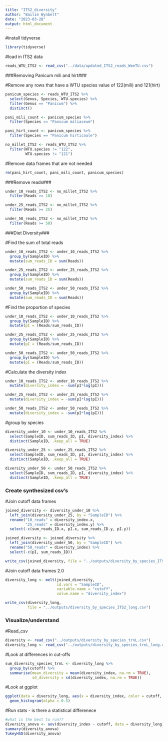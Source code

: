 ```yaml
---
title: "ITS2_diversity"
author: "Bailie Wynbelt"
date: "2023-03-28"
output: html_document
---
```


#install tidyverse

```r
library(tidyverse)
```

#load in ITS2 data

```r
reads_WTU_ITS2 <- read_csv("../data/updated_ITS2_reads_WeeTU.csv")
```

###Removing Panicum mili and hirt###

#Remove any rows that have a WTU species value of 122(mili) and 121(hirt)

```r
panicum_species <- reads_WTU_ITS2 %>% 
  select(Genus, Species, WTU.species) %>%
  filter(Genus == "Panicum") %>% 
  distinct()

pani_mili_count <- panicum_species %>% 
  filter(Species == "Panicum miliaceum")

pani_hirt_count <- panicum_species %>% 
  filter(Species == "Panicum hirticaule")

no_millet_ITS2 <- reads_WTU_ITS2 %>% 
  filter(WTU.species != "122",
         WTU.species != "121")

```

#Remove data frames that are not needed
```r
rm(pani_hirt_count, pani_mili_count, panicum_species)
```

###Remove reads###
```r
under_10_reads_ITS2 <- no_millet_ITS2 %>% 
  filter(Reads >= 10)

under_25_reads_ITS2 <- no_millet_ITS2 %>% 
  filter(Reads >= 25)

under_50_reads_ITS2 <- no_millet_ITS2 %>% 
  filter(Reads >= 50)
```

###Diet Diversity###

#Find the sum of total reads
```r
under_10_reads_ITS2 <- under_10_reads_ITS2 %>% 
  group_by(SampleID) %>% 
  mutate(sum_reads_ID = sum(Reads))

under_25_reads_ITS2 <- under_25_reads_ITS2 %>% 
  group_by(SampleID) %>% 
  mutate(sum_reads_ID = sum(Reads))

under_50_reads_ITS2 <- under_50_reads_ITS2 %>% 
  group_by(SampleID) %>% 
  mutate(sum_reads_ID = sum(Reads))
```

#Find the proportion of species 
```r
under_10_reads_ITS2 <- under_10_reads_ITS2 %>% 
  group_by(SampleID) %>% 
  mutate(pI = (Reads/sum_reads_ID))

under_25_reads_ITS2 <- under_25_reads_ITS2 %>% 
  group_by(SampleID) %>% 
  mutate(pI = (Reads/sum_reads_ID))

under_50_reads_ITS2 <- under_50_reads_ITS2 %>% 
  group_by(SampleID) %>% 
  mutate(pI = (Reads/sum_reads_ID))
```

#Calculate the diversity index
```r
under_10_reads_ITS2 <- under_10_reads_ITS2 %>% 
  mutate(diversity_index = -sum(pI*log(pI))) 

under_25_reads_ITS2 <- under_25_reads_ITS2 %>% 
  mutate(diversity_index = -sum(pI*log(pI)))

under_50_reads_ITS2 <- under_50_reads_ITS2 %>% 
  mutate(diversity_index = -sum(pI*log(pI)))

```

#group by species
```r
diversity_under_10 <- under_10_reads_ITS2 %>% 
  select(SampleID, sum_reads_ID, pI, diversity_index) %>% 
  distinct(SampleID, .keep_all = TRUE)

diversity_under_25 <- under_25_reads_ITS2 %>% 
  select(SampleID, sum_reads_ID, pI, diversity_index) %>% 
  distinct(SampleID, .keep_all = TRUE)

diversity_under_50 <- under_50_reads_ITS2 %>% 
  select(SampleID, sum_reads_ID, pI, diversity_index) %>% 
  distinct(SampleID, .keep_all = TRUE)
```

### Create synthesized csv's ###

#Join cutoff data frames
```r
joined_diversity <- diversity_under_10 %>% 
  left_join(diversity_under_25, by = "SampleID") %>% 
  rename("10_reads" = diversity_index.x,
         "25_reads" = diversity_index.y) %>% 
  select(-c(sum_reads_ID.x, pI.x, sum_reads_ID.y, pI.y))

joined_diversity <- joined_diversity %>% 
  left_join(diversity_under_50, by = "SampleID") %>% 
  rename("50_reads" = diversity_index) %>% 
  select(-c(pI, sum_reads_ID))

write_csv(joined_diversity, file = "../outputs/diversity_by_species_ITS2.csv")

```

#Join cutoff data frames 2.0
```r
diversity_long <- melt(joined_diversity,
                       id.vars = "SampleID",
                       variable.name = "cutoff",
                       value.name = "diversity_index")

write_csv(diversity_long, 
          file = "../outputs/diversity_by_species_ITS2_long.csv")
```

### Visualize/understand ###

#Read_csv
```r
diversity <- read_csv("../outputs/diversity_by_species_trnL.csv")
diversity_long <- read_csv("../outputs/diversity_by_species_trnL_long.csv")
```

#Look at differences in cut-offs
```r
sum_diversity_species_trnL <- diversity_long %>% 
  group_by(cutoff) %>% 
  summarise(mean_diversity = mean(diversity_index, na.rm = TRUE),
            sd_diversity = sd(diversity_index, na.rm = TRUE))

```

#Look at ggplot
```r
ggplot(data = diversity_long, aes(x = diversity_index, color = cutoff, fill = cutoff)) +
  geom_histogram(alpha = 0.5)

```

#Run stats - is there a statistical differenece
```r
#what is the best to run??
diversity_anova <- aov(diversity_index ~ cutoff, data = diversity_long)
summary(diversity_anova)
TukeyHSD(diversity_anova)
```